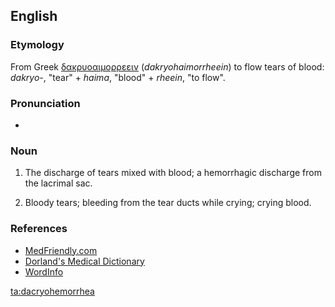==English==

===Etymology===
From Greek [[δακρυοαιμορρεειν]] (''dakryohaimorrheein'') to flow tears of blood: ''dakryo-'', "tear" + ''haima'', "blood" + ''rheein'', "to flow".

===Pronunciation===
* {{a|UK}} {{IPA|/ˌdækɹɪəʊheməˈɹɪə/}}

===Noun===
{{en-noun|-}}

# {{context|symptom}} The discharge of tears mixed with blood; a hemorrhagic discharge from the lacrimal sac.
# Bloody tears; bleeding from the tear ducts while crying; crying blood.

===References===
* [http://www.medfriendly.com/dacryohemorrhea.html MedFriendly.com]
* [http://www.mercksource.com/pp/us/cns/cns_hl_dorlands.jspzQzpgzEzzSzppdocszSzuszSzcommonzSzdorlandszSzdorlandzSzdmd_d_01zPzhtm Dorland's Medical Dictionary]
* [http://www.wordinfo.info/words/index/info/view_unit/613/3/?spage=1&letter=D WordInfo]

[[ta:dacryohemorrhea]]